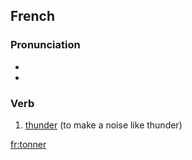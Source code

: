 ==French==

===Pronunciation===
* {{IPA|/tɔ.ne/|lang=fr}}
* {{audio|Fr-tonner.ogg|tonner}}

===Verb===
{{infl|fr|verb}}

# [[thunder]] (to make a noise like thunder)

{{tbot entry|French|thunder|2008|January|fr}}

[[fr:tonner]]